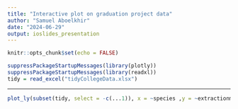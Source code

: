 ```yaml
---
title: "Interactive plot on graduation project data"
author: "Samuel Aboelkhir"
date: "2024-06-29"
output: ioslides_presentation
---
```


```r
knitr::opts_chunk$set(echo = FALSE)
```

```r
suppressPackageStartupMessages(library(plotly))
suppressPackageStartupMessages(library(readxl))
tidy = read_excel("tidyCollegeData.xlsx")
```

***
```r
plot_ly(subset(tidy, select = -c(...1)), x = ~species ,y = ~extractionmethod, type = "scatter", size = ~inhibitionzones, frame = ~pathogen, color = ~inhibitionzones, mode = "markers")
```